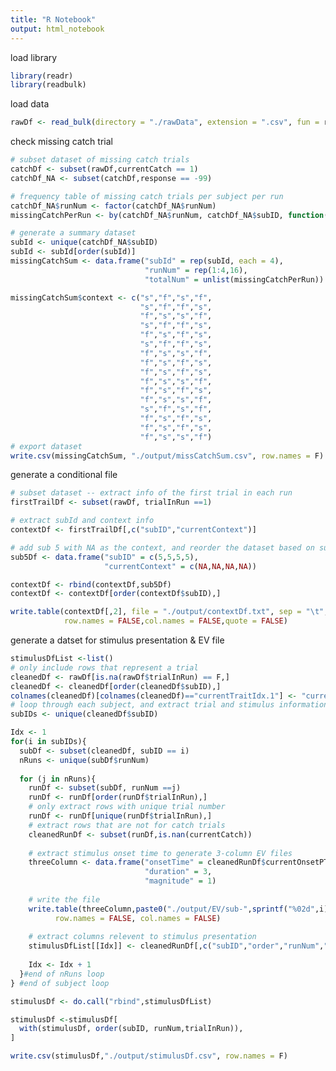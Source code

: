 ```yaml
---
title: "R Notebook"
output: html_notebook
---
```

load library
```r
library(readr)
library(readbulk)
```

load data
```r
rawDf <- read_bulk(directory = "./rawData", extension = ".csv", fun = read.csv)
```

check missing catch trial
```r
# subset dataset of missing catch trials
catchDf <- subset(rawDf,currentCatch == 1)
catchDf_NA <- subset(catchDf,response == -99)

# frequency table of missing catch trials per subject per run
catchDf_NA$runNum <- factor(catchDf_NA$runNum)
missingCatchPerRun <- by(catchDf_NA$runNum, catchDf_NA$subID, function(x) as.numeric(table(x)))

# generate a summary dataset
subId <- unique(catchDf_NA$subID)
subId <- subId[order(subId)]
missingCatchSum <- data.frame("subId" = rep(subId, each = 4),
                              "runNum" = rep(1:4,16),
                              "totalNum" = unlist(missingCatchPerRun))

missingCatchSum$context <- c("s","f","s","f",
                             "s","f","f","s",
                             "f","s","s","f",
                             "s","f","f","s",
                             "f","s","f","s",
                             "s","f","f","s",
                             "f","s","s","f",
                             "f","s","f","s",
                             "f","s","f","s",
                             "f","s","s","f",
                             "f","s","f","s",
                             "f","s","s","f",
                             "s","f","s","f",
                             "f","s","f","s",
                             "f","s","f","s",
                             "f","s","s","f")
# export dataset
write.csv(missingCatchSum, "./output/missCatchSum.csv", row.names = F)
```

generate a conditional file
```r
# subset dataset -- extract info of the first trial in each run
firstTrailDf <- subset(rawDf, trialInRun ==1)

# extract subId and context info
contextDf <- firstTrailDf[,c("subID","currentContext")]

# add sub 5 with NA as the context, and reorder the dataset based on subID
sub5Df <- data.frame("subID" = c(5,5,5,5),
                     "currentContext" = c(NA,NA,NA,NA))

contextDf <- rbind(contextDf,sub5Df)
contextDf <- contextDf[order(contextDf$subID),]

write.table(contextDf[,2], file = "./output/contextDf.txt", sep = "\t",
            row.names = FALSE,col.names = FALSE,quote = FALSE)

```

generate a datset for stimulus presentation & EV file
```r
stimulusDfList <-list()
# only include rows that represent a trial
cleanedDf <- rawDf[is.na(rawDf$trialInRun) == F,]
cleanedDf <- cleanedDf[order(cleanedDf$subID),]
colnames(cleanedDf)[colnames(cleanedDf)=="currentTraitIdx.1"] <- "currentTrait"
# loop through each subject, and extract trial and stimulus information
subIDs <- unique(cleanedDf$subID)

Idx <- 1
for(i in subIDs){
  subDf <- subset(cleanedDf, subID == i)
  nRuns <- unique(subDf$runNum)
  
  for (j in nRuns){
    runDf <- subset(subDf, runNum ==j)
    runDf <- runDf[order(runDf$trialInRun),]
    # only extract rows with unique trial number
    runDf <- runDf[unique(runDf$trialInRun),]
    # extract rows that are not for catch trials
    cleanedRunDf <- subset(runDf,is.nan(currentCatch))
    
    # extract stimulus onset time to generate 3-column EV files
    threeColumn <- data.frame("onsetTime" = cleanedRunDf$currentOnsetPTime,
                              "duration" = 3,
                              "magnitude" = 1)
    
    # write the file
    write.table(threeColumn,paste0("./output/EV/sub-",sprintf("%02d",i),"_run",j,"_EV_MVPA.txt"), sep = " ",
          row.names = FALSE, col.names = FALSE)
    
    # extract columns relevent to stimulus presentation
    stimulusDfList[[Idx]] <- cleanedRunDf[,c("subID","order","runNum","currentContext","trialInRun","currentTrial","currentOnsetPTime","currentTrait")]
    
    Idx <- Idx + 1
  }#end of nRuns loop
} #end of subject loop

stimulusDf <- do.call("rbind",stimulusDfList)

stimulusDf <-stimulusDf[
  with(stimulusDf, order(subID, runNum,trialInRun)),
]

write.csv(stimulusDf,"./output/stimulusDf.csv", row.names = F)
```


